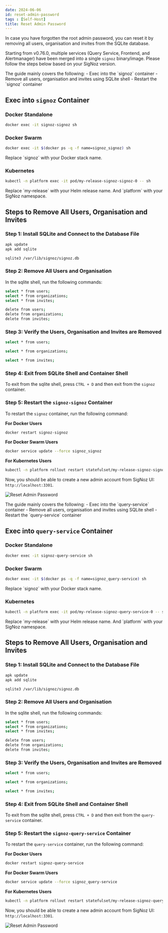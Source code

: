 ```yaml
---
date: 2024-06-06
id: reset-admin-password
tags : [Self-Host]
title: Reset Admin Password
---
```


In case you have forgotten the root admin password, you can reset it by removing all users, organisation and invites from the SQLite database.

Starting from v0.76.0, multiple services (Query Service, Frontend, and Alertmanager) have been merged into a single `signoz` binary/image. Please follow the  steps below based on your SigNoz version.

<Tabs>
<TabItem label="Version >= 0.76.0" value=">=0.76.0" default>
The guide mainly covers the following:
- Exec into the `signoz` container
- Remove all users, organisation and invites using SQLite shell
- Restart the `signoz` container

## Exec into `signoz` Container

### Docker Standalone

```bash
docker exec -it signoz-signoz sh
```

### Docker Swarm

```bash
docker exec -it $(docker ps -q -f name=signoz_signoz) sh
```

<Admonition type="info">
Replace `signoz` with your Docker stack name.
</Admonition>

### Kubernetes

```bash
kubectl -n platform exec -it pod/my-release-signoz-signoz-0 -- sh
```

<Admonition type="info">
Replace `my-release` with your Helm release name. And `platform` with your
SigNoz namespace.
</Admonition>

## Steps to Remove All Users, Organisation and Invites

### Step 1: Install SQLite and Connect to the Database File

```bash
apk update
apk add sqlite

sqlite3 /var/lib/signoz/signoz.db
```

### Step 2: Remove All Users and Organisation

In the sqlite shell, run the following commands:

```bash
select * from users;
select * from organizations;
select * from invites;

delete from users;
delete from organizations;
delete from invites;
```

### Step 3: Verify the Users, Organisation and Invites are Removed

```bash
select * from users;

select * from organizations;

select * from invites;
```

### Step 4: Exit from SQLite Shell and Container Shell

To exit from the sqlite shell, press `CTRL + D` and then exit from the
`signoz` container.

### Step 5: Restart the `signoz-signoz` Container

To restart the `signoz` container, run the following command:

**For Docker Users**

```bash
docker restart signoz-signoz
```

**For Docker Swarm Users**

```bash
docker service update --force signoz_signoz
```

**For Kubernetes Users**

```bash
kubectl -n platform rollout restart statefulset/my-release-signoz-signoz
```

Now, you should be able to create a new admin account from SigNoz UI: `http://localhost:3301`.

![Reset Admin Password](/img/docs/sqlite-reset-admin-password.webp)

</TabItem>

<TabItem label="Version < 0.76.0" value="<0.76.0">
The guide mainly covers the following:
- Exec into the `query-service` container
- Remove all users, organisation and invites using SQLite shell
- Restart the `query-service` container

## Exec into `query-service` Container

### Docker Standalone

```bash
docker exec -it signoz-query-service sh
```

### Docker Swarm

```bash
docker exec -it $(docker ps -q -f name=signoz_query-service) sh
```

<Admonition type="info">
Replace `signoz` with your Docker stack name.
</Admonition>

### Kubernetes

```bash
kubectl -n platform exec -it pod/my-release-signoz-query-service-0 -- sh
```

<Admonition type="info">
Replace `my-release` with your Helm release name. And `platform` with your
SigNoz namespace.
</Admonition>

## Steps to Remove All Users, Organisation and Invites

### Step 1: Install SQLite and Connect to the Database File

```bash
apk update
apk add sqlite

sqlite3 /var/lib/signoz/signoz.db
```

### Step 2: Remove All Users and Organisation

In the sqlite shell, run the following commands:

```bash
select * from users;
select * from organizations;
select * from invites;

delete from users;
delete from organizations;
delete from invites;
```

### Step 3: Verify the Users, Organisation and Invites are Removed

```bash
select * from users;

select * from organizations;

select * from invites;
```

### Step 4: Exit from SQLite Shell and Container Shell

To exit from the sqlite shell, press `CTRL + D` and then exit from the
`query-service` container.

### Step 5: Restart the `signoz-query-service` Container

To restart the `query-service` container, run the following command:

**For Docker Users**

```bash
docker restart signoz-query-service
```

**For Docker Swarm Users**

```bash
docker service update --force signoz_query-service
```

**For Kubernetes Users**

```bash
kubectl -n platform rollout restart statefulset/my-release-signoz-query-service
```

Now, you should be able to create a new admin account from SigNoz UI: `http://localhost:3301`.

![Reset Admin Password](/img/docs/sqlite-reset-admin-password.webp)

</TabItem>
</Tabs>
